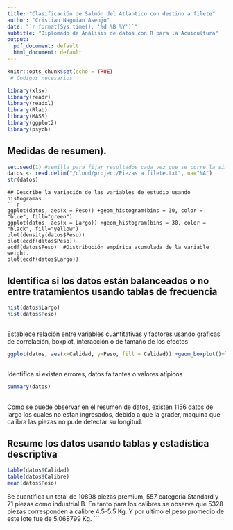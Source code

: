 ```yaml
---
title: "Clasificación de Salmón del Atlantico con destino a filete"
author: "Cristian Naguian Asenjo"
date: "`r format(Sys.time(), '%d %B %Y')`"
subtitle: "Diplomado de Análisis de datos con R para la Acuicultura"
output: 
  pdf_document: default
  html_document: default
---
```


```r
knitr::opts_chunk$set(echo = TRUE)
 # Codigos necesarios

library(xlsx)
library(readr)
library(readxl)
library(Rlab)
library(MASS)
library(ggplot2)
library(psych)

```
## Medidas de resumen).
```r
set.seed(1) #semilla para fijar resultados cada vez que se corre la simulación
datos <- read.delim("/cloud/project/Piezas a filete.txt", na="NA")
str(datos)
```
```
## Describe la variación de las variables de estudio usando histogramas
```r
ggplot(datos, aes(x = Peso)) +geom_histogram(bins = 30, color = "blue", fill="green")
ggplot(datos, aes(x = Largo)) +geom_histogram(bins = 30, color = "black", fill="yellow")
plot(density(datos$Peso))
plot(ecdf(datos$Peso))
ecdf(datos$Peso)  #Distribución empírica acumulada de la variable weight.
plot(ecdf(datos$Largo))

```
## Identifica si los datos están balanceados o no entre tratamientos usando tablas de frecuencia
```r
hist(datos$Largo)
hist(datos$Peso)
```
##   
Establece relación entre variables cuantitativas y factores usando gráficas de correlación, boxplot, interacción o de tamaño de los efectos 
```r
ggplot(datos, aes(x=Calidad, y=Peso, fill = Calidad)) +geom_boxplot()+labs(title="Boxplot", x="Calidad", y="Peso (Kg)")
```
##
Identifica si existen errores, datos faltantes o valores atípicos
```r
summary(datos)
```
##
Como se puede observar en el resumen de datos, existen 1156 datos de largo los cuales no estan ingresados, debido a que la grader, maquina que calibra las piezas no pude detectar su longitud.


##  Resume los datos usando tablas y estadística descriptiva
```r
table(datos$Calidad)
table(datos$Calibre)
mean(datos$Peso)
```
Se cuantifica un total de 10898 piezas premium, 557 categoria Standard y 71 piezas como industrial B.
En tanto para los calibres se observa que 5328 piezas corresponden a calibre 4.5-5.5 Kg. Y por ultimo el peso promedio de este lote fue de 5.068799 Kg.
```
